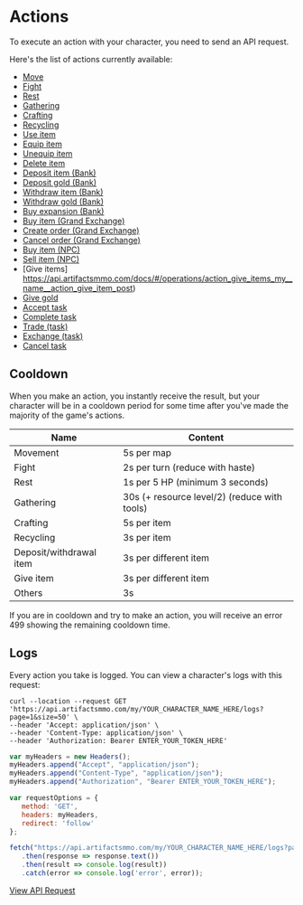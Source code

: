 # Actions
  
To execute an action with your character, you need to send an API request.
 
Here's the list of actions currently available:
  
*   [Move](https://api.artifactsmmo.com/docs/#/operations/action_move_my__name__action_move_post)
*   [Fight](https://api.artifactsmmo.com/docs/#/operations/action_fight_my__name__action_fight_post)
*   [Rest](https://api.artifactsmmo.com/docs/#/operations/action_rest_my__name__action_rest_post)
*   [Gathering](https://api.artifactsmmo.com/docs/#/operations/action_gathering_my__name__action_gathering_post)
*   [Crafting](https://api.artifactsmmo.com/docs/#/operations/action_crafting_my__name__action_crafting_post)
*   [Recycling](https://api.artifactsmmo.com/docs/#/operations/action_recycling_my__name__action_recycling_post)
*   [Use item](https://api.artifactsmmo.com/docs/#/operations/action_use_item_my__name__action_use_post)
*   [Equip item](https://api.artifactsmmo.com/docs/#/operations/action_equip_item_my__name__action_equip__post)
*   [Unequip item](https://api.artifactsmmo.com/docs/#/operations/action_unequip_item_my__name__action_unequip__post)
*   [Delete item](https://api.artifactsmmo.com/docs/#/operations/action_delete_item_my__name__action_delete_post)
*   [Deposit item (Bank)](https://api.artifactsmmo.com/docs/#/operations/action_deposit_bank_item_my__name__action_bank_deposit_item_post)
*   [Deposit gold (Bank)](https://api.artifactsmmo.com/docs/#/operations/action_deposit_bank_gold_my__name__action_bank_deposit_gold_post)
*   [Withdraw item (Bank)](https://api.artifactsmmo.com/docs/#/operations/action_withdraw_bank_item_my__name__action_bank_withdraw_item_post)
*   [Withdraw gold (Bank)](https://api.artifactsmmo.com/docs/#/operations/action_withdraw_bank_gold_my__name__action_bank_withdraw_gold_post)
*   [Buy expansion (Bank)](https://api.artifactsmmo.com/docs/#/operations/action_buy_bank_expansion_my__name__action_bank_buy_expansion_post)
*   [Buy item (Grand Exchange)](https://api.artifactsmmo.com/docs/#/operations/action_ge_buy_item_my__name__action_grandexchange_buy_post)
*   [Create order (Grand Exchange)](https://api.artifactsmmo.com/docs/#/operations/action_ge_create_sell_order_my__name__action_grandexchange_sell_post)
*   [Cancel order (Grand Exchange)](https://api.artifactsmmo.com/docs/#/operations/action_ge_cancel_sell_order_my__name__action_grandexchange_cancel_post)
*   [Buy item (NPC)](https://api.artifactsmmo.com/docs/#/operations/action_npc_buy_item_my__name__action_npc_buy_post)
*   [Sell item (NPC)](https://api.artifactsmmo.com/docs/#/operations/action_npc_sell_item_my__name__action_npc_sell_post)
*   [Give items] https://api.artifactsmmo.com/docs/#/operations/action_give_items_my__name__action_give_item_post)
*   [Give gold](https://api.artifactsmmo.com/docs/#/operations/action_give_gold_my__name__action_give_gold_post)
*   [Accept task](https://api.artifactsmmo.com/docs/#/operations/action_accept_new_task_my__name__action_task_new_post)
*   [Complete task](https://api.artifactsmmo.com/docs/#/operations/action_complete_task_my__name__action_task_complete_post)
*   [Trade (task)](https://api.artifactsmmo.com/docs/#/operations/action_task_trade_my__name__action_task_trade_post)
*   [Exchange (task)](https://api.artifactsmmo.com/docs/#/operations/action_task_exchange_my__name__action_task_exchange_post)
*   [Cancel task](https://api.artifactsmmo.com/docs/#/operations/action_task_cancel_my__name__action_task_cancel_post)


## Cooldown

When you make an action, you instantly receive the result, but your character will be in a cooldown period for some time after you've made the majority of the game's actions.

| Name               | Content                              |
| ----------------   | ---------------------------------- |
| Movement        |5s per map |
| Fight             |2s per turn (reduce with haste)|
| Rest             |1s per 5 HP (minimum 3 seconds)|
| Gathering   |30s (+ resource level/2) (reduce with tools)|
| Crafting  |5s per item|
| Recycling |3s per item|
| Deposit/withdrawal item  |3s per different item|
| Give item  |3s per different item|
| Others   |3s|


If you are in cooldown and try to make an action, you will receive an error 499 showing the remaining cooldown time.


## Logs

Every action you take is logged. You can view a character's logs with this request:

```http filename="cURL" copy
curl --location --request GET 'https://api.artifactsmmo.com/my/YOUR_CHARACTER_NAME_HERE/logs?page=1&size=50' \
--header 'Accept: application/json' \
--header 'Content-Type: application/json' \
--header 'Authorization: Bearer ENTER_YOUR_TOKEN_HERE'
```
```js filename="Javascript" copy
var myHeaders = new Headers();
myHeaders.append("Accept", "application/json");
myHeaders.append("Content-Type", "application/json");
myHeaders.append("Authorization", "Bearer ENTER_YOUR_TOKEN_HERE");

var requestOptions = {
   method: 'GET',
   headers: myHeaders,
   redirect: 'follow'
};

fetch("https://api.artifactsmmo.com/my/YOUR_CHARACTER_NAME_HERE/logs?page=1&size=50", requestOptions)
   .then(response => response.text())
   .then(result => console.log(result))
   .catch(error => console.log('error', error));
```
 
[View API Request](https://api.artifactsmmo.com/docs/#/operations/get_character_logs_my__name__logs_get)
